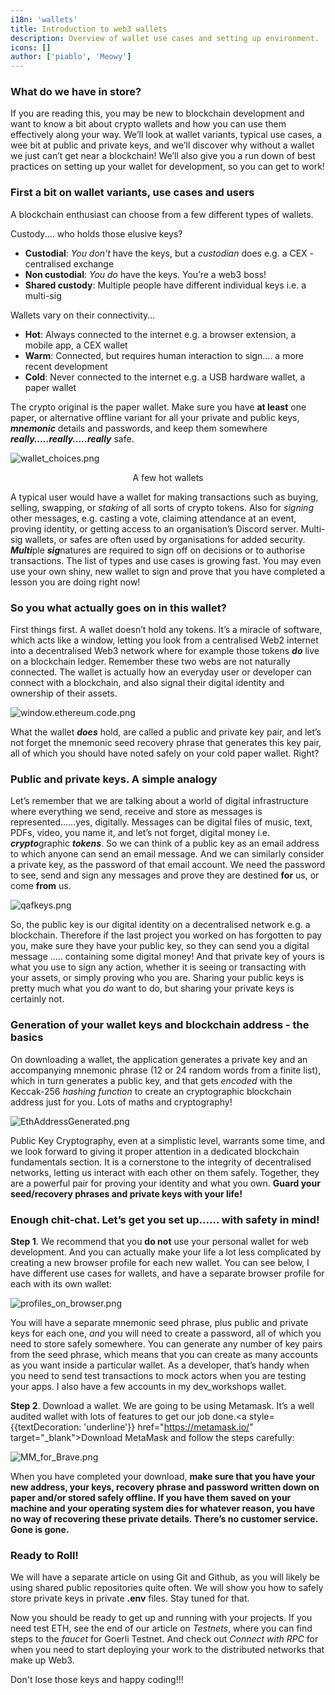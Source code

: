 ```yaml
---
i18n: 'wallets'
title: Introduction to web3 wallets
description: Overview of wallet use cases and setting up environment.
icons: []
author: ['piablo', 'Meowy']
---
```



<LessonHeader title="Web3 wallets, and public and private keys..." />

### What do we have in store?

If you are reading this, you may be new to blockchain development and want to know a bit about crypto wallets and how you can use them effectively along your way. We’ll look at wallet variants, typical use cases, a wee bit at public and private keys, and we’ll discover why without a wallet we just can’t get near a blockchain! We’ll also give you a run down of best practices on setting up your wallet for development, so you can get to work!

### **First a bit on wallet variants, use cases and users**

A blockchain enthusiast can choose from a few different types of wallets.

Custody.... who holds those elusive keys?

- **Custodial**: *You don't* have the keys, but a *custodian* does e.g. a CEX - centralised exchange
- **Non custodial**: *You do* have the keys. You’re a web3 boss!
- **Shared custody**: Multiple people have different individual keys i.e. a multi-sig

Wallets vary on their connectivity...
- **Hot**: Always connected to the internet e.g. a browser extension, a mobile app, a CEX wallet
- **Warm**: Connected, but requires human interaction to sign.... a more recent development
- **Cold**: Never connected to the internet e.g. a USB hardware wallet, a paper wallet

The crypto original is the paper wallet. Make sure you have **at least** one paper, or alternative offline variant for all your private and public keys, ***mnemonic*** details and passwords, and keep them somewhere ***really.....really.....really*** safe. 

![wallet_choices.png](/assets/lessons/wallets/wallet_choices.png)

<center>A few hot wallets</center>

A typical user would have a wallet for making transactions such as buying, selling, swapping, or *staking* of all sorts of crypto tokens. Also for *signing* other messages, e.g. casting a vote, claiming attendance at an event, proving identity, or getting access to an organisation’s Discord server.  Multi-sig wallets, or safes are often used by organisations for added security. ***Multi***ple ***sig***natures are required to sign off on decisions or to authorise transactions. The list of types and use cases is growing fast. You may even use your own shiny, new wallet to sign and prove that you have completed a lesson you are doing right now!

### So you what actually goes on in this wallet?

First things first. A wallet doesn’t hold any tokens. It’s a miracle of software, which acts like a window, letting you look from a centralised Web2 internet into a decentralised Web3 network where for example those tokens ***do*** live on a blockchain ledger. Remember these two webs are not naturally connected. The wallet is actually how an everyday user or developer can connect with a blockchain, and also signal their digital identity and ownership of their assets.

![window.ethereum.code.png](/assets/lessons/wallets/window.ethereum.code.png)

What the wallet ***does*** hold, are called a public and private key pair, and let’s not forget the mnemonic seed recovery phrase that generates this key pair, all of which you should have noted safely on your cold paper wallet. Right?


### Public and private keys. A simple analogy

Let’s remember that we are talking about a world of digital infrastructure where everything we send, receive and store as messages is represented……yes, digitally. Messages can be digital files of music, text, PDFs, video, you name it, and let’s not forget, digital money i.e. ***crypto***graphic ***tokens***. So we can think of a public key as an email address to which anyone can send an email message. And we can similarly consider a private key, as the password of that email account. We need the password to see, send and sign any messages and prove they are destined **for** us, or come **from** us.

![qafkeys.png](/assets/lessons/wallets/qafkeys.png)

So, the public key is our digital identity on a decentralised network e.g. a blockchain. Therefore if the last project you worked on has forgotten to pay you, make sure they have your public key, so they can send you a digital message ..... containing some digital money! And that private key of yours is what you use to sign any action, whether it is seeing or transacting with your assets, or simply proving who you are. Sharing your public keys is pretty much what you *do* want to do, but sharing your private keys is certainly not. 


### Generation of your wallet keys and blockchain address - the basics

On downloading a wallet, the application generates a private key and an accompanying mnemonic phrase (12 or 24 random words from a finite list), which in turn generates a public key, and that gets *encoded* with the Keccak-256 *hashing function* to create an cryptographic blockchain address just for you. Lots of maths and cryptography!

![EthAddressGenerated.png](/assets/lessons/wallets/EthAddressGenerated.png)

Public Key Cryptography, even at a simplistic level, warrants some time, and we look forward to giving it proper attention in a dedicated blockchain fundamentals section. It is a cornerstone to the integrity of decentralised networks, letting us interact with each other on them safely. Together, they are a powerful pair for proving your identity and what you own. **Guard your seed/recovery phrases and private keys with your life!**

### Enough chit-chat. Let’s get you set up…… **with safety in mind!**

**Step 1**. We recommend that you **do not** use your personal wallet for web development. And you can actually make your life a lot less complicated by creating a new browser profile for each new wallet. You can see below, I have different use cases for wallets, and have a separate browser profile for each with its own wallet:

![profiles_on_browser.png](/assets/lessons/wallets/profiles_on_browser.png)

You will have a separate mnemonic seed phrase, plus public and private keys for each one, *and* you will need to create a password, all of which you need to store safely somewhere. You can generate any number of key pairs from the seed phrase, which means that you can create as many accounts as you want inside a particular wallet. As a developer, that’s handy when you need to send test transactions to mock actors when you are testing your apps. I also have a few accounts in my dev_workshops wallet.

 **Step 2**. Download a wallet. We are going to be using Metamask. It’s a well audited wallet with lots of features to get our job done.<a style={{textDecoration: 'underline'}} href="https://metamask.io/" target="\_blank">Download MetaMask</a> and follow the steps carefully:

 ![MM_for_Brave.png](/assets/lessons/wallets/MM_for_Brave.png)

When you have completed your download, **make sure that you have your new address, your keys, recovery phrase and password written down on paper and/or stored safely offline. If you have them saved on your machine and your operating system dies for whatever reason, you have no way of recovering these private details. There’s no customer service. Gone is gone.**

### Ready to Roll!

We will have a separate article on using Git and Github, as you will likely be using shared public repositories quite often. We will show you how to safely store private keys in private **.env** files. Stay tuned for that. 

Now you should be ready to get up and running with your projects. If you need test ETH, see the end of our article on *Testnets*, where you can find steps to the *faucet* for Goerli Testnet. And check out *Connect with RPC* for when you need to start deploying your work to the distributed networks that make up Web3. 

Don't lose those keys and happy coding!!!